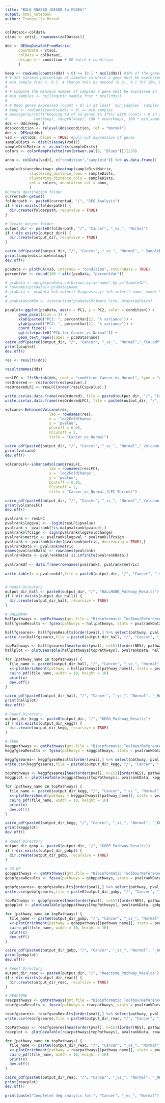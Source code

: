 ---
title: "BULK RNASEQ (DESEQ to FGSEA)"
output: html_notebook
author: Tranquille Marvel
---

```{r}
colDataoi<-coldata 
ctsoi <- cnts[, rownames(colDataoi)]

dds <- DESeqDataSetFromMatrix(
      countData = ctsoi,
      colData = colDataoi,
      design = ~ condition # OR batch + condition
      )

keep <- rowSums(counts(dds) > 0) >= (0.1 * ncol(dds)) #10% of the genes read greater than 0 (can be 10-70, most likely 30-50)
# # Set minimum percentage of samples in which a gene must be expressed
# min_sample_frac <- 0.3  # Change this as needed (e.g., 0.1 for 10%, 0.5 for 50%)
# 
# # Compute the minimum number of samples a gene must be expressed in
# min_samples <- ceiling(min_sample_frac * ncol(dds))
# 
# # Keep genes expressed (count > 0) in at least `min_samples` samples
# keep <- rowSums(counts(dds) > 0) >= min_samples
# message(sprintf("Keeping %d of %d genes (%.1f%%) with counts > 0 in at least %.0f%% of samples.",
#            sum(keep), length(keep), 100 * mean(keep), 100 * min_sample_frac))
dds <- dds[keep, ]
dds$condition <- relevel(dds$condition, ref = "Normal")
dds <- DESeq(dds)
vsd <- vst(dds, blind = TRUE) #pull out expression of genes
sampleDists <- dist(t(assay(vsd)))
sampleDistMatrix <- as.matrix(sampleDists)
colors <- colorRampPalette(rev(brewer.pal(9, "Blues")))(255)

anno <- colData(vsd)[, c("condition","sampleid")] %>% as.data.frame()

sampledistanceheatmap<-pheatmap(sampleDistMatrix,
           clustering_distance_rows = sampleDists,
           clustering_distance_cols = sampleDists,
           col = colors, annotation_col = anno,
           )
#Create destination folder
currentwd<-getwd()
folderpath <- paste0(currentwd, "/", "DEG_Analysis")
if (!dir.exists(folderpath)) {
  dir.create(folderpath, recursive = TRUE)
}

# Create output folder
output_dir <- paste0(folderpath, "/", "Cancer", "_vs_", "Normal")
if (!dir.exists(output_dir)) {
  dir.create(output_dir, recursive = TRUE)
}

cairo_pdf(paste0(output_dir, "/", "Cancer", "_vs_", "Normal", "_SampleDistance_Heatmap.pdf"), width = 10, height = 10)
print(sampledistanceheatmap)
dev.off()

pcaData <- plotPCA(vsd, intgroup = "condition", returnData = TRUE)
percentVar <- round(100 * attr(pcaData, "percentVar"))

# pcaData <- merge(pcaData,colDataoi,by.x="name",by.y="SampleID")
# rownames(pcaData)<-pcaData$name
# pcaData <- pcaData %>% select(-Diagnosis.y) %>% select(-name, name) %>% mutate(across(where(is.character), as.factor)) %>% mutate(name = as.character(name)) %>% rename(Diagnosis = Diagnosis.x)
# 
# pcaData$combo <- interaction(pcaData$Primary_Site, pcaData$Pairs)

pcaplot<-ggplot(pcaData, aes(x = PC1, y = PC2, color = condition)) +
      geom_point(size = 3) +
      xlab(paste0("PC1: ", percentVar[1], "% variance")) +
      ylab(paste0("PC2: ", percentVar[2], "% variance")) +
      coord_fixed() +
      ggtitle(paste0("PCA_for_Cancer_vs_Normal")) +
      geom_text_repel(label = pcaData$name)  
cairo_pdf(paste0(output_dir, "/", "Cancer", "_vs_", "Normal","_PCA.pdf"), width = 10, height = 10)
print(pcaplot)
dev.off()

res <- results(dds)

resultsNames(dds)

resLFC <- lfcShrink(dds, coef = "condition_Cancer_vs_Normal", type = "apeglm")
resOrdered <- res[order(res$pvalue),]
resOrderedLFC <- resLFC[order(resLFC$pvalue),]

write.csv(as.data.frame(resOrdered), file = paste0(output_dir, "/", "Cancer", "_vs_", "Normal","_DE_results.csv"))
write.csv(as.data.frame(resOrderedLFC), file = paste0(output_dir, "/", "Cancer", "_vs_", "Normal","_DE_LFC_Shrinkage_results.csv"))

volcano<-EnhancedVolcano(res,
                    lab = rownames(res),
                    x = 'log2FoldChange',
                    y = 'pvalue',
                    pCutoff = 0.05,
                    FCcutoff = 2,
                    title = "Cancer_vs_Normal")

cairo_pdf(paste0(output_dir, "/", "Cancer", "_vs_", "Normal","_Volcano.pdf"), width = 10, height = 10)
print(volcano)
dev.off()

volcanoLFC<-EnhancedVolcano(resLFC,
                    lab = rownames(resLFC),
                    x = 'log2FoldChange',
                    y = 'pvalue',
                    pCutoff = 0.05,
                    FCcutoff = 2,
                    title = "Cancer_vs_Normal_(LFC Shrink)")

cairo_pdf(paste0(output_dir, "/", "Cancer", "_vs_", "Normal","_Volcano_LFC_Shrinkage.pdf"), width = 10, height = 10)
print(volcanoLFC)
dev.off()

pvalrank <- resLFC
pvalrank$logpval <- -log10(resLFC$pvalue)
pvalrank <- pvalrank[!is.na(pvalrank$pvalue),]
pvalrank$lfcsign <- sign(pvalrank$log2FoldChange)
pvalrank$metric <- pvalrank$logpval * pvalrank$lfcsign
pvalrank <- pvalrank[order(pvalrank$metric, decreasing = TRUE),]
pvalrankData <- pvalrank$metric
names(pvalrankData) <- rownames(pvalrank)
pvalrankData <- pvalrankData[!is.infinite(pvalrankData)]
    
pvalrankdf <- data.frame(rownames(pvalrank), pvalrank$metric)
    
write.table(x = pvalrankdf,file = paste0(output_dir, "/", "Cancer", "_vs_", "Normal","_Ranked_Genes.rnk"), sep = "\t")


# Redef Directory
output_dir_hall <- paste0(output_dir, "/", "HALLMARK_Pathway_Results")
if (!dir.exists(output_dir_hall)) {
  dir.create(output_dir_hall, recursive = TRUE)
}

# HALLMARK
hallpathways <- gmtPathways(gmt.file = "Bioinformatic Toolbox/References/h.all.v2023.2.Hs.symbols.gmt")
hallfgseaResults <- fgsea(pathways = hallpathways, stats = pvalrankData)

hallfgseares<- hallfgseaResults[order(pval),] %>% select(pathway, pval, padj, ES, NES, size) %>% arrange(desc(NES))
write.csv(hallfgseares,file = paste0(output_dir_hall, "/", "Cancer", "_vs_", "Normal", "_HALLMARK_GSEAResults.csv"))

topPathways <- hallfgseares[head(order(pval), n=15)][order(NES), pathway]
hallplot <- plotGseaTable(hallpathways[topPathways], pvalrankData, hallfgseaResults, gseaParam=0.5)  

for (pathway_name in topPathways) {
  file_name <- paste0(output_dir_hall, "/", "Cancer", "_vs_", "Normal", "_", pathway_name, ".pdf")
  x<-plotEnrichment(pathway = hallpathways[[pathway_name]], stats = pvalrankData)
  cairo_pdf(file_name, width = 10, height = 10)
  print(x)
  dev.off()
}

cairo_pdf(paste0(output_dir_hall, "/", "Cancer", "_vs_", "Normal", "_HALLMARK_GSEATable.pdf"), width = 10, height = 10)
print(hallplot)
dev.off()
    
# Redef Directory
output_dir_kegg <- paste0(output_dir, "/", "KEGG_Pathway_Results")
if (!dir.exists(output_dir_kegg)) {
  dir.create(output_dir_kegg, recursive = TRUE)
}

# KEGG
keggpathways <- gmtPathways(gmt.file = "Bioinformatic Toolbox/References/c2.cp.kegg_legacy.v2023.2.Hs.symbols.gmt")
keggfgseaResults <- fgsea(pathways = keggpathways, stats = pvalrankData)

keggfgseares<- keggfgseaResults[order(pval),] %>% select(pathway, pval, padj, ES, NES, size) %>% arrange(desc(NES))
write.csv(keggfgseares,file = paste0(output_dir_kegg, "/", "Cancer", "_vs_", "Normal", "_KEGG_GSEAResults.csv"))

topPathways <- keggfgseares[head(order(pval), n=15)][order(NES), pathway]
keggplot <- plotGseaTable(keggpathways[topPathways], pvalrankData, keggfgseaResults, gseaParam=0.5)  

for (pathway_name in topPathways) {
  file_name <- paste0(output_dir_kegg, "/", "Cancer", "_vs_", "Normal", "_", pathway_name, ".pdf")
  x<-plotEnrichment(pathway = keggpathways[[pathway_name]], stats = pvalrankData)
  cairo_pdf(file_name, width = 10, height = 10)
  print(x)
  dev.off()
}

cairo_pdf(paste0(output_dir_kegg, "/", "Cancer", "_vs_", "Normal", "_KEGG_GSEATable.pdf"), width = 10, height = 10)
print(keggplot)
dev.off()
    
# Redef Directory
output_dir_gobp <- paste0(output_dir, "/", "GOBP_Pathway_Results")
if (!dir.exists(output_dir_gobp)) {
  dir.create(output_dir_gobp, recursive = TRUE)
}
    
# GO BP
gobppathways <- gmtPathways(gmt.file = "Bioinformatic Toolbox/References/c5.go.bp.v2023.2.Hs.symbols.gmt")
gobpfgseaResults <- fgsea(pathways = gobppathways, stats = pvalrankData)

gobpfgseares<- gobpfgseaResults[order(pval),] %>% select(pathway, pval, padj, ES, NES, size) %>% arrange(desc(NES))
write.csv(gobpfgseares,file = paste0(output_dir_gobp, "/", "Cancer", "_vs_", "Normal", "_GOBP_GSEAResults.csv"))

topPathways <- gobpfgseares[head(order(pval), n=15)][order(NES), pathway]
gobpplot <- plotGseaTable(gobppathways[topPathways], pvalrankData, gobpfgseaResults, gseaParam=0.5)   

for (pathway_name in topPathways) {
  file_name <- paste0(output_dir_gobp, "/", "Cancer", "_vs_", "Normal", "_", pathway_name, ".pdf")
  x<-plotEnrichment(pathway = gobppathways[[pathway_name]], stats = pvalrankData)
  cairo_pdf(file_name, width = 10, height = 10)
  print(x)
  dev.off()
}

cairo_pdf(paste0(output_dir_gobp, "/", "Cancer", "_vs_", "Normal", "_GOBP_GSEATable.pdf"), width = 10, height = 10)
print(gobpplot)
dev.off()

# Redef Directory
output_dir_reac <- paste0(output_dir, "/", "Reactome_Pathway_Results")
if (!dir.exists(output_dir_reac)) {
  dir.create(output_dir_reac, recursive = TRUE)
}

# REACTOME
reacpathways <- gmtPathways(gmt.file = "Bioinformatic Toolbox/References/c2.cp.reactome.v2023.2.Hs.symbols.gmt")
reacfgseaResults <- fgsea(pathways = reacpathways, stats = pvalrankData)

reacfgseares<- reacfgseaResults[order(pval),] %>% select(pathway, pval, padj, ES, NES, size) %>% arrange(desc(NES))
write.csv(reacfgseares,file = paste0(output_dir_reac, "/", "Cancer", "_vs_", "Normal", "_REACTOME_GSEAResults.csv"))

topPathways <- reacfgseares[head(order(pval), n=15)][order(NES), pathway]
reacplot <- plotGseaTable(reacpathways[topPathways], pvalrankData, reacfgseaResults, gseaParam=0.5)   

for (pathway_name in topPathways) {
  file_name <- paste0(output_dir_reac, "/", "Cancer", "_vs_", "Normal", "_", pathway_name, ".pdf")
  x<-plotEnrichment(pathway = reacpathways[[pathway_name]], stats = pvalrankData)
  cairo_pdf(file_name, width = 10, height = 10)
  print(x)
  dev.off()
}

cairo_pdf(paste0(output_dir_reac, "/", "Cancer", "_vs_", "Normal", "_REACTOME_GSEATable.pdf"), width = 10, height = 10)
print(reacplot)
dev.off()
  
print(paste("Completed deg analysis for:", "Cancer", "_vs_", "Normal"))
```

